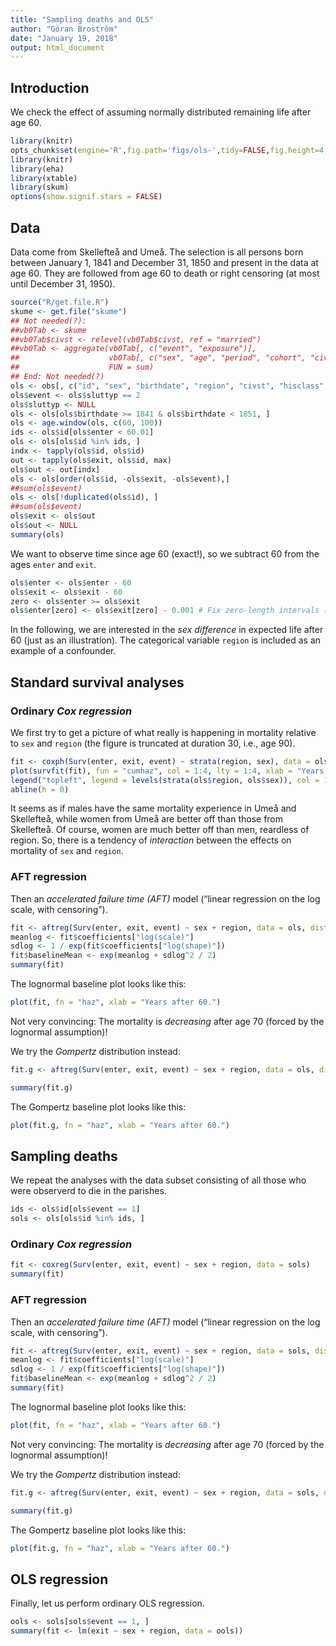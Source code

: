 ```yaml
---
title: "Sampling deaths and OLS"
author: "Göran Broström"
date: "January 19, 2018"
output: html_document
---
```



## Introduction

We check the effect of assuming normally distributed remaining life after age 60.

```r
library(knitr)
opts_chunk$set(engine='R',fig.path='figs/ols-',tidy=FALSE,fig.height=4,fig.width=8,strip.white=TRUE,cache=FALSE,echo=FALSE,message=FALSE,comment=NA,show.signif.stars = FALSE)##$
library(knitr)
library(eha)
library(xtable)
library(skum)
options(show.signif.stars = FALSE)
```

## Data

Data come from Skellefteå and Umeå. The selection is all persons born between January 1, 1841 and December 31, 1850 and present in 
the data at age 60.
They are followed from age 60 to death or right censoring (at most until December 31, 1950). 


```r
source("R/get.file.R")
skume <- get.file("skume")
## Not needed(?):
##vb0Tab <- skume
##vb0Tab$civst <- relevel(vb0Tab$civst, ref = "married")
##vb0Tab <- aggregate(vb0Tab[, c("event", "exposure")],
##                    vb0Tab[, c("sex", "age", "period", "cohort", "civst", "hisclass", "urban")],
##                    FUN = sum)
## End: Not needed(?)
ols <- obs[, c("id", "sex", "birthdate", "region", "civst", "hisclass", "sluttyp", "enter", "exit")]
ols$event <- ols$sluttyp == 2
ols$sluttyp <- NULL
ols <- ols[ols$birthdate >= 1841 & ols$birthdate < 1851, ]
ols <- age.window(ols, c(60, 100))
ids <- ols$id[ols$enter < 60.01]
ols <- ols[ols$id %in% ids, ]
indx <- tapply(ols$id, ols$id)
out <- tapply(ols$exit, ols$id, max)
ols$out <- out[indx]
ols <- ols[order(ols$id, -ols$exit, -ols$event),]
##sum(ols$event)
ols <- ols[!duplicated(ols$id), ]
##sum(ols$event)
ols$exit <- ols$out
ols$out <- NULL
summary(ols)
```

We want to observe time since age 60 (exact!), so we subtract 60 from the ages `enter` and `exit`.

```r
ols$enter <- ols$enter - 60
ols$exit <- ols$exit - 60
zero <- ols$enter >= ols$exit
ols$enter[zero] <- ols$exit[zero] - 0.001 # Fix zero-length intervals (no big deal)
```

In the following, we are interested in the *sex difference* in expected life after 60 (just as an illustration). The categorical variable `region` is included as an example of a confounder.

## Standard survival analyses

### Ordinary *Cox regression*

We first try to get a picture of what really is happening in mortality relative to `sex` and `region` (the figure is truncated at duration 30, i.e., age 90).

```r
fit <- coxph(Surv(enter, exit, event) ~ strata(region, sex), data = ols)
plot(survfit(fit), fun = "cumhaz", col = 1:4, lty = 1:4, xlab = "Years after 60.", ylab = "Cumulative hazards", xlim = c(0, 30))
legend("topleft", legend = levels(strata(ols$region, ols$sex)), col = 1:4, lty = 1:4)
abline(h = 0)
```

It seems as if males have the same mortality experience in Umeå and Skellefteå, while women from Umeå are better off than those from Skellefteå. Of course, women are much better off than men, reardless of region. So, there is a tendency of *interaction* between the effects on mortality of `sex` and `region`.


### AFT regression

Then an *accelerated failure time (AFT)* model ("linear regression on the log scale, with censoring").

```r
fit <- aftreg(Surv(enter, exit, event) ~ sex + region, data = ols, dist = "lognormal", param = "lifeExp")
meanlog <- fit$coefficients["log(scale)"]
sdlog <- 1 / exp(fit$coefficients["log(shape)"])
fit$baselineMean <- exp(meanlog + sdlog^2 / 2)
summary(fit)
```

The lognormal baseline plot looks like this:

```r
plot(fit, fn = "haz", xlab = "Years after 60.")
```

Not very convincing: The mortality is *decreasing* after age 70 (forced by the lognormal assumption)!

We try the *Gompertz* distribution instead:

```r
fit.g <- aftreg(Surv(enter, exit, event) ~ sex + region, data = ols, dist = "gompertz", param = "lifeExp")

summary(fit.g)
```

The Gompertz baseline plot looks like this:

```r
plot(fit.g, fn = "haz", xlab = "Years after 60.")
```

## Sampling deaths

We repeat the analyses with the data subset consisting of all those who were observerd to die in the parishes.

```r
ids <- ols$id[ols$event == 1]
sols <- ols[ols$id %in% ids, ]
```

### Ordinary *Cox regression*

```r
fit <- coxreg(Surv(enter, exit, event) ~ sex + region, data = sols)
summary(fit)
```

### AFT regression

Then an *accelerated failure time (AFT)* model ("linear regression on the log scale, with censoring").

```r
fit <- aftreg(Surv(enter, exit, event) ~ sex + region, data = sols, dist = "lognormal", param = "lifeExp")
meanlog <- fit$coefficients["log(scale)"]
sdlog <- 1 / exp(fit$coefficients["log(shape)"])
fit$baselineMean <- exp(meanlog + sdlog^2 / 2)
summary(fit)
```

The lognormal baseline plot looks like this:

```r
plot(fit, fn = "haz", xlab = "Years after 60.")
```

Not very convincing: The mortality is *decreasing* after age 70 (forced by the lognormal assumption)!

We try the *Gompertz* distribution instead:

```r
fit.g <- aftreg(Surv(enter, exit, event) ~ sex + region, data = sols, dist = "gompertz", param = "lifeExp")

summary(fit.g)
```

The Gompertz baseline plot looks like this:

```r
plot(fit.g, fn = "haz", xlab = "Years after 60.")
```

## OLS regression

Finally, let us perform ordinary OLS regression.

```r
ools <- sols[sols$event == 1, ]
summary(fit <- lm(exit ~ sex + region, data = ools)) 
```

